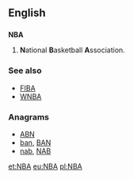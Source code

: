 ==English==
{{wikipedia|National Basketball Association}}

==={{initialism}}===
'''NBA'''

# {{US|Canada|sports}} '''N'''ational '''B'''asketball '''A'''ssociation.

===See also===
* [[FIBA]]
* [[WNBA]]

===Anagrams===
* [[ABN#English|ABN]] 
* [[ban#English|ban]], [[BAN#English|BAN]]
* [[nab#English|nab]], [[NAB#English|NAB]]

[[et:NBA]]
[[eu:NBA]]
[[pl:NBA]]
